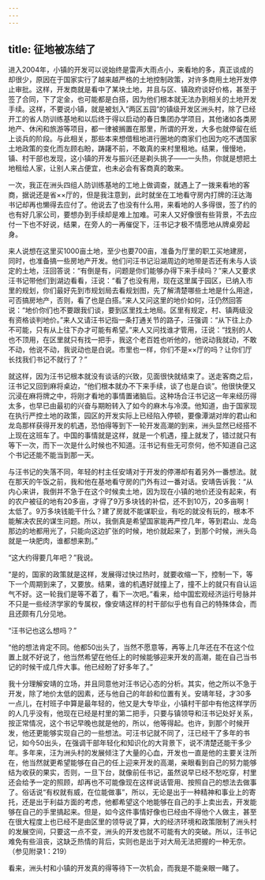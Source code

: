 ```yaml
---
---
---
```

title: 征地被冻结了
---

进入2004年，小镇的开发可以说始终是雷声大雨点小，来看地的多，真正谈成的却很少，原因在于国家实行了越来越严格的土地控制政策，对许多商用土地开发停止审批。这样，开发商就是看中了某块土地，并且与区、镇政府谈好价格，甚至于签了合同，下了定金，也可能都是白搭，因为他们根本就无法办到相关的土地开发手续。这样，不要说小镇，就是被划入“两区五园”的镇级开发区洲头村，除了已经开工的省人防训练基地和以后终于得以启动的春日集团办学项目，其他诸如各类房地产、休闲和旅游等项目，都一律被搁置在那里，所谓的开发，大多也就停留在纸上谈兵的阶段。与此相关，那些本来想借租地进行圈地的商家们也因为吃不透国家土地政策的变化而左顾右盼，踌躇不前，不敢真的来村里租地。结果，慢慢地，镇、村干部也发现，这小镇的开发与振兴还是剃头挑子——一头热，你就是想把土地租给人家，让别人来占便宜，也未必会有客商真的敢来。

一次，我正在洲头四组人防训练基地的工地上做调查，就遇上了一拨来看地的客商，据说还是省××厅的，但是我注意到，此时就坐在工地看守房内打牌的汪达海书记却再也懒得去应付了。他说去了也没有什么用，来看地的人多得很，签了约的也有好几家公司，要想办到手续却是难上加难。可来人又好像很有些背景，不去应付一下也不好说，结果，在旁人的一再催促下，汪书记才极不情愿地从牌桌旁起身。

来人说想在这里买1000亩土地，至少也要700亩，准备为厅里的职工买地建房，同时，也准备搞一些房地产开发。他们问汪书记沿湖周边的地带是否还有未与人谈定的土地，汪回答说：“有倒是有，问题是你们能够办得下来手续吗？”来人又要求汪书记带他们到湖边看看，汪说：“看了也没有用，现在这里属于园区，已纳入市里的规划，你们最好先到市规划局去看规划图，先了解清楚哪些土地是什么用途，可否搞房地产，否则，看了也是白搭。”来人又问这里的地价如何，汪仍然回答说：“地价你们也不要跟我们谈，要到区里找土地局。区里有规定，村、镇两级没有资格谈判地价。”来人又请汪书记指一条打通关节的路子，汪强调：“从下往上办不可能，只有从上往下办才可能有希望。”来人又问找谁才管用，汪说：“找别的人也不顶用，在区里就只有找一把手，我这个老百姓也听他的，他说动我就动，不敢不动，他说不动，我说动也是白说。市里也一样，你们不是××厅的吗？让你们厅长找我们书记不就行了？”

就这样，因为汪书记根本就没有谈话的兴致，见面很快就结束了。送走客商之后，汪书记又回到麻将桌边，“他们根本就办不下来手续，谈了也是白谈”。他很快便又沉浸在麻将牌之中，将刚才看地的事情置诸脑后。这种场合汪书记这一年来经历得太多，也早已由最初的兴奋与期盼转入了如今的麻木与冷漠。他知道，由于国家现在执行严控土地的政策，园区的开发实际上已经陷入停顿，要像潭湖对岸的君山和龙岛那样获得开发的机遇，恐怕得等到下一轮开发高潮的到来，洲头显然已经搭不上现在这班车了。中国的事情就是这样，就是一个机遇，撞上就发了，错过就只有等下一次，而下一次是什么时候也不知道。汪书记有些无可奈何，他不知道自己这个书记还能不能当到那一天。

与汪书记的失落不同，年轻的村主任安靖对于开发的停滞却有着另外一番想法。就在那天的午饭之前，我和他在基地看守房的门外有过一番对话。安靖告诉我：“从内心来讲，我倒并不急于在这个时候卖土地，因为现在小镇的地价还没有起来，有的农户被征的地有20多亩，才得了9万多块钱的补偿，还不到10万，20多亩啊！太低了。9万多块钱能干什么？建了房就不能谋职业，有吃的就没有玩的，根本不能解决农民的谋生问题。所以，我倒真是希望国家能再严控几年，等到君山、龙岛那边的地都用光了，只能向这边扩张的时候，地价就起来了，到那个时候，洲头岛就是一块肥肉，谁都想来割。”

“这大约得要几年吧？”我说。

“是的，国家的政策就是这样，发展得过快过热时，就要收缩一下，控制一下，等下一个周期到来了，又要放。结果，谁的机遇好就撞上了，撞不上的就只有自认运气不好。这一轮我们是等不着了，看下一次吧。”看来，给中国宏观经济运行号脉并不只是一些经济学家的专属权，像安靖这样的村干部似乎也有自己的特殊体会，而且还颇有几分见地。

“汪书记也这么想吗？”

“他的想法肯定不同。他都50出头了，当然不愿意等，再等上几年还在不在这个位置上就不好说了，他当然希望在他任上的时候能够迎来开发的高潮，能在自己当书记的时候干成几件大事。他已经盼了好多年了。”

我十分理解安靖的立场，并且同意他对汪书记心态的分析。其实，他之所以不急于开发，除了地价太低的因素，还与他自己的年龄和位置有关。安靖年轻，才30多一点儿，在村班子中算是最年轻的，他又是大专毕业，小镇村干部中有他这样学历的人几乎没有，他现在已经是村里的第二把手，只要与镇领导和汪书记处好关系，按正常情况，这个书记早晚也就是他的，所以，他等得起。也许，到那个时候开发，他还更能够实现自己的一些想法。可汪书记就不同了，汪已经干了多年的书记，如今50出头，在强调干部年轻化和知识化的大背景下，说不清楚还能干多少年。多年来，汪为洲头村的发展倾注了大量的心血，开发也一直是他的主要关注所在，他当然就更希望能够在自己的任上迎来开发的高潮，亲眼看到自己的努力能够结为收获的果实，否则，一旦下台，就像前任书记，虽然说早已经不愁吃穿，村里还会给予一定的照顾，却再也不可能像现在这样说话管用、按照自己的想法去做事了。俗话说“有权就有威，在位能做事”，所以，无论是出于一种精神和事业上的寄托，还是出于利益方面的考虑，他都希望这个地能够在自己的手上卖出去，开发能够在自己的手里搞起来。但是，如今这件事情好像也已经由不得他个人做主，甚至在很大程度上也已经不是由区里的领导说了算，大的经济环境和政策限制了洲头村的发展空间，只要这一点不变，洲头的开发也就不可能有大的突破。所以，汪书记难免有些沮丧，这缺乏热情的背后，实则也是出于对大局无法把握的一种无奈。（参见附录1：219）

看来，洲头村和小镇的开发真的得等待下一次机会，而我是不能亲眼一睹了。